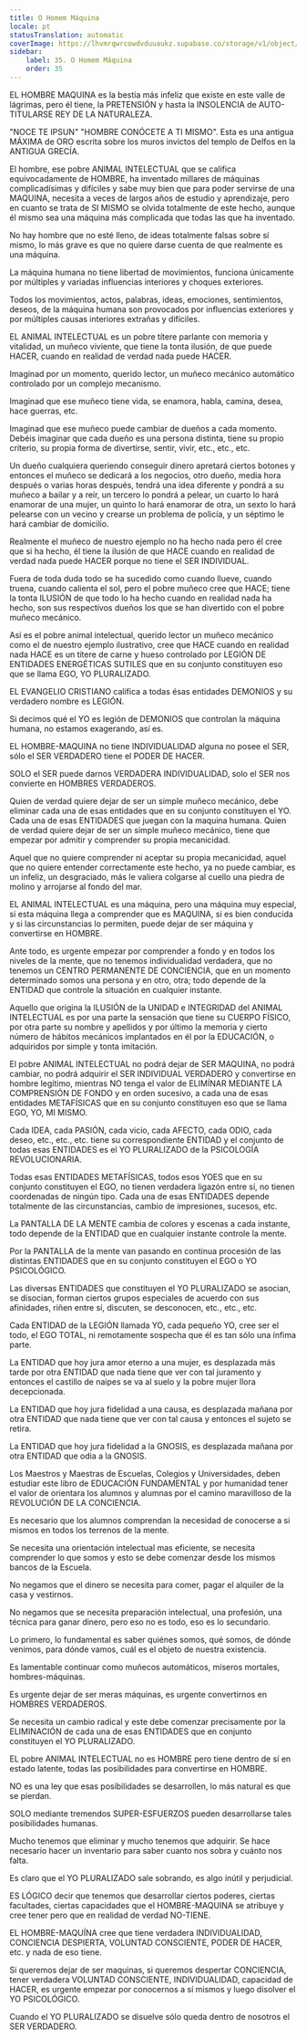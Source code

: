 ```yaml
---
title: O Homem Máquina
locale: pt
statusTranslation: automatic
coverImage: https://lhvmrqwrcowdvduuaukz.supabase.co/storage/v1/object/public/strapi-uploads/small_cover-educacion-fundamental.webp-2d51a7828a2b1309555be27f7e2a61a0.webp
sidebar:
    label: 35. O Homem Máquina
    order: 35
---
```

EL HOMBRE MAQUINA es la bestia más infeliz que existe en este valle de lágrimas, pero él tiene, la PRETENSIÓN y hasta la INSOLENCIA de AUTO-TITULARSE REY DE LA NATURALEZA.

"NOCE TE IPSUN" "HOMBRE CONÓCETE A TI MISMO". Esta es una antigua MÁXIMA de ORO escrita sobre los muros invictos del templo de Delfos en la ANTIGUA GRECÍA.

El hombre, ese pobre ANIMAL INTELECTUAL que se califica equivocadamente de HOMBRE, ha inventado millares de máquinas complicadísimas y difíciles y sabe muy bien que para poder servirse de una MAQUINA, necesita a veces de largos años de estudio y aprendizaje, pero en cuanto se trata de SI MISMO se olvida totalmente de este hecho, aunque él mismo sea una máquina más complicada que todas las que ha inventado.

No hay hombre que no esté lleno, de ideas totalmente falsas sobre sí mismo, lo más grave es que no quiere darse cuenta de que realmente es una máquina.

La máquina humana no tiene libertad de movimientos, funciona únicamente por múltiples y variadas influencias interiores y choques exteriores.

Todos los movimientos, actos, palabras, ideas, emociones, sentimientos, deseos, de la máquina humana son provocados por influencias exteriores y por múltiples causas interiores extrañas y difíciles.

EL ANIMAL INTELECTUAL es un pobre títere parlante con memoria y vitalidad, un muñeco viviente, que tiene la tonta ilusión, de que puede HACER, cuando en realidad de verdad nada puede HACER.

Imaginad por un momento, querido lector, un muñeco mecánico automático controlado por un complejo mecanismo.

Imaginad que ese muñeco tiene vida, se enamora, habla, camina, desea, hace guerras, etc.

Imaginad que ese muñeco puede cambiar de dueños a cada momento. Debéis imaginar que cada dueño es una persona distinta, tiene su propio criterio, su propia forma de divertirse, sentir, vivir, etc., etc., etc.

Un dueño cualquiera queriendo conseguir dinero apretará ciertos botones y entonces el muñeco se dedicará a los negocios, otro dueño, media hora después o varias horas después, tendrá una idea diferente y pondrá a su muñeco a bailar y a reír, un tercero lo pondrá a pelear, un cuarto lo hará enamorar de una mujer, un quinto lo hará enamorar de otra, un sexto lo hará pelearse con un vecino y crearse un problema de policía, y un séptimo le hará cambiar de domicilio.

Realmente el muñeco de nuestro ejemplo no ha hecho nada pero él cree que si ha hecho, él tiene la ilusión de que HACE cuando en realidad de verdad nada puede HACER porque no tiene el SER INDIVIDUAL.

Fuera de toda duda todo se ha sucedido como cuando llueve, cuando truena, cuando calienta el sol, pero el pobre muñeco cree que HACE; tiene la tonta ILUSIÓN de que todo lo ha hecho cuando en realidad nada ha hecho, son sus respectivos dueños los que se han divertido con el pobre muñeco mecánico.

Así es el pobre animal intelectual, querido lector un muñeco mecánico como el de nuestro ejemplo ilustrativo, cree que HACE cuando en realidad nada HACE es un títere de carne y hueso controlado por LEGIÓN DE ENTIDADES ENERGÉTICAS SUTILES que en su conjunto constituyen eso que se llama EGO, YO PLURALIZADO.

EL EVANGELIO CRISTIANO califica a todas ésas entidades DEMONIOS y su verdadero nombre es LEGIÓN.

Si decimos qué el YO es legión de DEMONIOS que controlan la máquina humana, no estamos exagerando, así es.

EL HOMBRE-MAQUINA no tiene INDIVIDUALIDAD alguna no posee el SER, sólo el SER VERDADERO tiene el PODER DE HACER.

SOLO el SER puede darnos VERDADERA INDIVIDUALIDAD, solo el SER nos convierte en HOMBRES VERDADEROS.

Quien de verdad quiere dejar de ser un simple muñeco mecánico, debe eliminar cada una de esas entidades que en su conjunto constituyen el YO. Cada una de esas ENTIDADES que juegan con la maquina humana. Quien de verdad quiere dejar de ser un simple muñeco mecánico, tiene que empezar por admitir y comprender su propia mecanicidad.

Aquel que no quiere comprender ni aceptar su propia mecanicidad, aquel que no quiere entender correctamente este hecho, ya no puede cambiar, es un infeliz, un desgraciado, más le valiera colgarse al cuello una piedra de molino y arrojarse al fondo del mar.

EL ANIMAL INTELECTUAL es una máquina, pero una máquina muy especial, si esta máquina llega a comprender que es MAQUINA, si es bien conducida y si las circunstancias lo permiten, puede dejar de ser máquina y convertirse en HOMBRE.

Ante todo, es urgente empezar por comprender a fondo y en todos los niveles de la mente, que no tenemos individualidad verdadera, que no tenemos un CENTRO PERMANENTE DE CONCIENCIA, que en un momento determinado somos una persona y en otro, otra; todo depende de la ENTIDAD que controle la situación en cualquier instante.

Aquello que origina la ILUSIÓN de la UNIDAD e INTEGRIDAD del ANIMAL INTELECTUAL es por una parte la sensación que tiene su CUERPO FÍSICO, por otra parte su nombre y apellidos y por último la memoria y cierto número de hábitos mecánicos implantados en él por la EDUCACIÓN, o adquiridos por simple y tonta imitación.

El pobre ANIMAL INTELECTUAL no podrá dejar de SER MAQUINA, no podrá cambiar, no podrá adquirir el SER INDIVIDUAL VERDADERO y convertirse en hombre legítimo, mientras NO tenga el valor de ELIMÍNAR MEDIANTE LA COMPRENSIÓN DE FONDO y en orden sucesivo, a cada una de esas entidades METAFÍSICAS que en su conjunto constituyen eso que se llama EGO, YO, MI MISMO.

Cada IDEA, cada PASIÓN, cada vicio, cada AFECTO, cada ODIO, cada deseo, etc., etc., etc. tiene su correspondiente ENTIDAD y el conjunto de todas esas ENTIDADES es el YO PLURALIZADO de la PSICOLOGÍA REVOLUCIONARIA.

Todas esas ENTIDADES METAFÍSICAS, todos esos YOES que en su conjunto constituyen el EGO, no tienen verdadera ligazón entre sí, no tienen coordenadas de ningún tipo. Cada una de esas ENTIDADES depende totalmente de las circunstancias, cambio de impresiones, sucesos, etc.

La PANTALLA DE LA MENTE cambia de colores y escenas a cada instante, todo depende de la ENTIDAD que en cualquier instante controle la mente.

Por la PANTALLA de la mente van pasando en continua procesión de las distintas ENTIDADES que en su conjunto constituyen el EGO o YO PSICOLÓGICO.

Las diversas ENTIDADES que constituyen el YO PLURALIZADO se asocian, se disocian, forman ciertos grupos especiales de acuerdo con sus afinidades, riñen entre sí, discuten, se desconocen, etc., etc., etc.

Cada ENTIDAD de la LEGIÓN llamada YO, cada pequeño YO, cree ser el todo, el EGO TOTAL, ni remotamente sospecha que él es tan sólo una ínfima parte.

La ENTIDAD que hoy jura amor eterno a una mujer, es desplazada más tarde por otra ENTIDAD que nada tiene que ver con tal juramento y entonces el castillo de naipes se va al suelo y la pobre mujer llora decepcionada.

La ENTIDAD que hoy jura fidelidad a una causa, es desplazada mañana por otra ENTIDAD que nada tiene que ver con tal causa y entonces el sujeto se retira.

La ENTIDAD que hoy jura fidelidad a la GNOSIS, es desplazada mañana por otra ENTIDAD que odia a la GNOSIS.

Los Maestros y Maestras de Escuelas, Colegios y Universidades, deben estudiar este libro de EDUCACIÓN FUNDAMENTAL y por humanidad tener el valor de orientara los alumnos y alumnas por el camino maravilloso de la REVOLUCIÓN DE LA CONCIENCIA.

Es necesario que los alumnos comprendan la necesidad de conocerse a si mismos en todos los terrenos de la mente.

Se necesita una orientación intelectual mas eficiente, se necesita comprender lo que somos y esto se debe comenzar desde los mismos bancos de la Escuela.

No negamos que el dinero se necesita para comer, pagar el alquiler de la casa y vestirnos.

No negamos que se necesita preparación intelectual, una profesión, una técnica para ganar dinero, pero eso no es todo, eso es lo secundario.

Lo primero, lo fundamental es saber quiénes somos, qué somos, de dónde venimos, para dónde vamos, cuál es el objeto de nuestra existencia.

Es lamentable continuar como muñecos automáticos, míseros mortales, hombres-máquinas.

Es urgente dejar de ser meras máquinas, es urgente convertirnos en HOMBRES VERDADEROS.

Se necesita un cambio radical y este debe comenzar precisamente por la ELIMINACIÓN de cada una de esas ENTIDADES que en conjunto constituyen el YO PLURALIZADO.

EL pobre ANIMAL INTELECTUAL no es HOMBRE pero tiene dentro de sí en estado latente, todas las posibilidades para convertirse en HOMBRE.

NO es una ley que esas posibilidades se desarrollen, lo más natural es que se pierdan.

SOLO mediante tremendos SUPER-ESFUERZOS pueden desarrollarse tales posibilidades humanas.

Mucho tenemos que eliminar y mucho tenemos que adquirir. Se hace necesario hacer un inventario para saber cuanto nos sobra y cuánto nos falta.

Es claro que el YO PLURALIZADO sale sobrando, es algo inútil y perjudicial.

ES LÓGICO decir que tenemos que desarrollar ciertos poderes, ciertas facultades, ciertas capacidades que el HOMBRE-MAQUINA se atribuye y cree tener pero que en realidad de verdad NO-TIENE.

EL HOMBRE-MAQUÍNA cree que tiene verdadera INDIVIDUALIDAD, CONCIENCIA DESPIERTA, VOLUNTAD CONSCIENTE, PODER DE HACER, etc. y nada de eso tiene.

Si queremos dejar de ser maquinas, si queremos despertar CONCIENCIA, tener verdadera VOLUNTAD CONSCIENTE, INDIVIDUALIDAD, capacidad de HACER, es urgente empezar por conocernos a sí mismos y luego disolver el YO PSICOLÓGICO.

Cuando el YO PLURALIZADO se disuelve sólo queda dentro de nosotros el SER VERDADERO.

